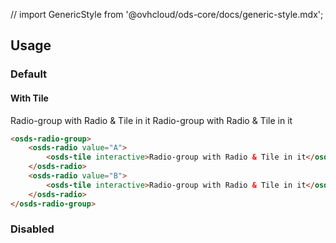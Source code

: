 // import GenericStyle from '@ovhcloud/ods-core/docs/generic-style.mdx';

<GenericStyle />

## Usage

### Default
#### With Tile
<osds-radio-group>
    <osds-radio value="A">
        <osds-tile interactive>Radio-group with Radio & Tile in it</osds-tile>
    </osds-radio>
    <osds-radio value="B">
        <osds-tile interactive>Radio-group with Radio & Tile in it</osds-tile>
    </osds-radio>
</osds-radio-group>

```html
<osds-radio-group>
    <osds-radio value="A">
        <osds-tile interactive>Radio-group with Radio & Tile in it</osds-tile>
    </osds-radio>
    <osds-radio value="B">
        <osds-tile interactive>Radio-group with Radio & Tile in it</osds-tile>
    </osds-radio>
</osds-radio-group>
```

### Disabled
<DisabledProperty />
